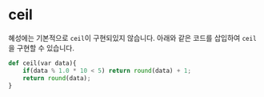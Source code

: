 # ceil

혜성에는 기본적으로 `ceil`이 구현되있지 않습니다. 아래와 같은 코드를 삽입하여 `ceil`을 구현할 수 있습니다.

```python [floor.planet]
def ceil(var data){
    if(data % 1.0 * 10 < 5) return round(data) + 1;
    return round(data);
}
```
